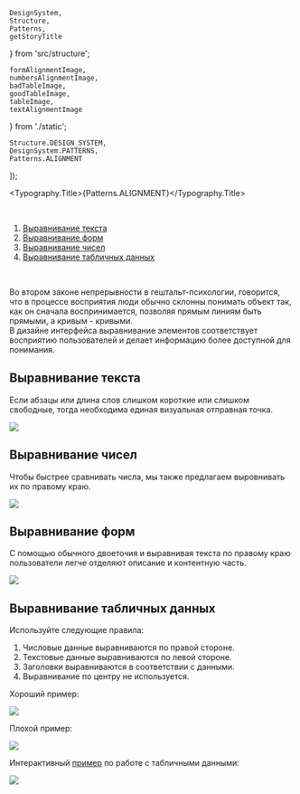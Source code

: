 
    DesignSystem,
    Structure,
    Patterns,
    getStoryTitle
} from 'src/structure';

    formAlignmentImage,
    numbersAlignmentImage,
    badTableImage,
    goodTableImage,
    tableImage,
    textAlignmentImage
} from './static';

    Structure.DESIGN_SYSTEM,
    DesignSystem.PATTERNS,
    Patterns.ALIGNMENT
]);

<Meta title={title} />

<Typography.Title>{Patterns.ALIGNMENT}</Typography.Title>

<br />

1. [Выравнивание текста](#text-alignment)
2. [Выравнивание форм](#form-alignment)
3. [Выравнивание чисел](#numbers-alignment)
4. [Выравнивание табличных данных](#text-table)

<br />

Во втором законе непрерывности в гештальт-психологии, говорится, что в процессе восприятия люди обычно склонны понимать объект так, как он сначала воспринимается, позволяя прямым линиям быть прямыми, а кривым - кривыми. <br />
В дизайне интерфейса выравнивание элементов соответствует восприятию пользователей и делает информацию более доступной для понимания.

## Выравнивание текста <a name="text-alignment"></a>

Если абзацы или длина слов слишком короткие или слишком свободные, тогда необходима единая визуальная отправная точка.

<img src={textAlignmentImage} width={600} />

## Выравнивание чисел <a name="numbers-alignment"></a>

Чтобы быстрее сравнивать числа, мы также предлагаем выровнивать их по правому краю.

<img src={numbersAlignmentImage} width={600} />

## Выравнивание форм <a name="text-alignment"></a>

С помощью обычного двоеточия и выравнивая текста по правому краю пользователи легче отделяют описание и контентную часть.

<img src={formAlignmentImage} width={600} />

## Выравнивание табличных данных <a name="text-table"></a>

Используйте следующие правила:

1. Числовые данные выравниваются по правой стороне.
2. Текстовые данные выравниваются по левой стороне.
3. Заголовки выравниваются в соответствии с данными.
4. Выравнивание по центру не используется.

Хороший пример:

<img src={goodTableImage} width={600} />

Плохой пример:

<img src={badTableImage} width={600} />

Интерактивный [пример](https://www.darkhorseanalytics.com/blog/clear-off-the-table/) по работе с табличными данными:

<img src={tableImage} width={600} />
